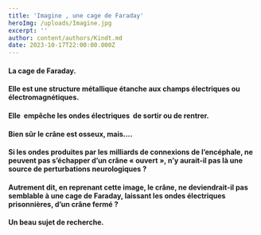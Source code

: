 ```yaml
---
title: 'Imagine , une cage de Faraday'
heroImg: /uploads/Imagine.jpg
excerpt: ''
author: content/authors/Kindt.md
date: 2023-10-17T22:00:00.000Z
---
```


#### &#x20;

#### &#x20;                                  La cage de Faraday.

<Space height={20} />

#### &#x20;Elle est une structure métallique étanche aux champs électriques ou&#xA;électromagnétiques.

#### Elle  empêche les&#xA;ondes électriques  de sortir ou de&#xA;rentrer.

<Space height={20} />

#### Bien sûr le&#xA;crâne est osseux, mais….

<Space height={20} />

#### Si les ondes&#xA;produites par les milliards de connexions de l’encéphale, ne peuvent pas&#xA;s’échapper d’un crâne « ouvert », n’y aurait-il pas là une source de&#xA;perturbations neurologiques ?

<Space height={20} />

#### Autrement dit,&#xA;en reprenant cette image, le crâne, ne deviendrait-il pas semblable à une cage&#xA;de Faraday, laissant les ondes électriques prisonnières, d’un crâne fermé ?

<Space height={20} />

#### &#xA;Un beau sujet de recherche.
